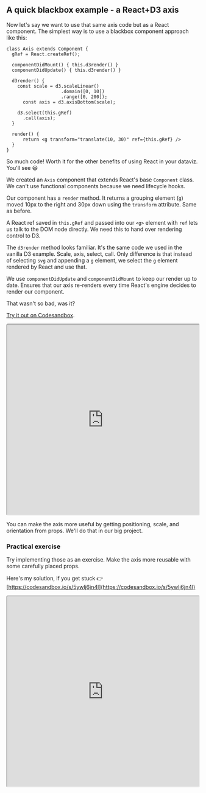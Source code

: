 ## A quick blackbox example - a React+D3 axis

Now let's say we want to use that same axis code but as a React component. The
simplest way is to use a blackbox component approach like this:

```{.javascript caption="React blackbox axis"}
class Axis extends Component {
  gRef = React.createRef();

  componentDidMount() { this.d3render() }
  componentDidUpdate() { this.d3render() }

  d3render() {
    const scale = d3.scaleLinear()
                    .domain([0, 10])
                    .range([0, 200]);
      const axis = d3.axisBottom(scale);

    d3.select(this.gRef)
      .call(axis);
  }

  render() {
      return <g transform="translate(10, 30)" ref={this.gRef} />
  }
}
```

So much code! Worth it for the other benefits of using React in your dataviz.
You'll see :smiley:

We created an `Axis` component that extends React's base `Component` class. We
can't use functional components because we need lifecycle hooks.

Our component has a `render` method. It returns a grouping element (`g`) moved
10px to the right and 30px down using the `transform` attribute. Same as
before.

A React ref saved in `this.gRef` and passed into our `<g>` element with `ref`
lets us talk to the DOM node directly. We need this to hand over rendering
control to D3.

The `d3render` method looks familiar. It's the same code we used in the vanilla
D3 example. Scale, axis, select, call. Only difference is that instead of
selecting `svg` and appending a `g` element, we select the `g` element rendered
by React and use that.

We use `componentDidUpdate` and `componentDidMount` to keep our render up to
date. Ensures that our axis re-renders every time React's engine decides to
render our component.

That wasn't so bad, was it?

[Try it out on Codesandbox](https://codesandbox.io/s/3xy2jr1y5m).

<iframe src="https://codesandbox.io/embed/3xy2jr1y5m?codemirror=1&view=split" style="width:100%; height:500px; border:open_mouth:; border-radius: 4px; overflow:hidden;" sandbox="allow-modals allow-forms allow-popups allow-scripts allow-same-origin"></iframe>

You can make the axis more useful by getting positioning, scale, and
orientation from props. We'll do that in our big project.

### Practical exercise

Try implementing those as an exercise. Make the axis more reusable with some
carefully placed props.

Here's my solution, if you get stuck :point_right:
[https://codesandbox.io/s/5ywlj6jn4l](https://codesandbox.io/s/5ywlj6jn4l)

<iframe src="https://codesandbox.io/embed/5ywlj6jn4l?codemirror=1&view=split" style="width:100%; height:500px; border:open_mouth:; border-radius: 4px; overflow:hidden;" sandbox="allow-modals allow-forms allow-popups allow-scripts allow-same-origin"></iframe>
